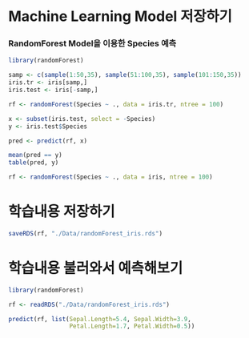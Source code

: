# Machine Learning Model 저장하기

### RandomForest Model을 이용한 Species 예측

```r
library(randomForest)
```

```r
samp <- c(sample(1:50,35), sample(51:100,35), sample(101:150,35))
iris.tr <- iris[samp,]
iris.test <- iris[-samp,]
```

```r
rf <- randomForest(Species ~ ., data = iris.tr, ntree = 100)
```

```r
x <- subset(iris.test, select = -Species)
y <- iris.test$Species
```

```r
pred <- predict(rf, x)
```

```r
mean(pred == y)
table(pred, y)
```

```r
rf <- randomForest(Species ~ ., data = iris, ntree = 100)
```

# 학습내용 저장하기

```r
saveRDS(rf, "./Data/randomForest_iris.rds")
```

# 학습내용 불러와서 예측해보기

```r
library(randomForest)
```

```r
rf <- readRDS("./Data/randomForest_iris.rds")
```

```r
predict(rf, list(Sepal.Length=5.4, Sepal.Width=3.9,
                 Petal.Length=1.7, Petal.Width=0.5))
```

